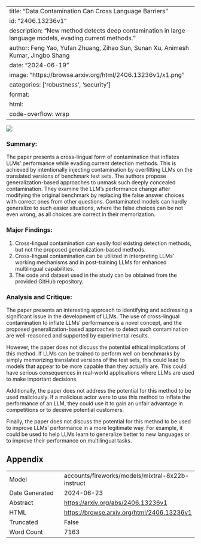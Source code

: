 
---
title: "Data Contamination Can Cross Language Barriers"
id: "2406.13236v1"
description: "New method detects deep contamination in large language models, evading current methods."
author: Feng Yao, Yufan Zhuang, Zihao Sun, Sunan Xu, Animesh Kumar, Jingbo Shang
date: "2024-06-19"
image: "https://browse.arxiv.org/html/2406.13236v1/x1.png"
categories: ['robustness', 'security']
format:
  html:
    code-overflow: wrap
---

![](https://browse.arxiv.org/html/2406.13236v1/x1.png)

### Summary:

The paper presents a cross-lingual form of contamination that inflates LLMs’ performance while evading current detection methods. This is achieved by intentionally injecting contamination by overfitting LLMs on the translated versions of benchmark test sets. The authors propose generalization-based approaches to unmask such deeply concealed contamination. They examine the LLM’s performance change after modifying the original benchmark by replacing the false answer choices with correct ones from other questions. Contaminated models can hardly generalize to such easier situations, where the false choices can be not even wrong, as all choices are correct in their memorization.

### Major Findings:

1. Cross-lingual contamination can easily fool existing detection methods, but not the proposed generalization-based methods.
2. Cross-lingual contamination can be utilized in interpreting LLMs’ working mechanisms and in post-training LLMs for enhanced multilingual capabilities.
3. The code and dataset used in the study can be obtained from the provided GitHub repository.

### Analysis and Critique:

The paper presents an interesting approach to identifying and addressing a significant issue in the development of LLMs. The use of cross-lingual contamination to inflate LLMs’ performance is a novel concept, and the proposed generalization-based approaches to detect such contamination are well-reasoned and supported by experimental results.

However, the paper does not discuss the potential ethical implications of this method. If LLMs can be trained to perform well on benchmarks by simply memorizing translated versions of the test sets, this could lead to models that appear to be more capable than they actually are. This could have serious consequences in real-world applications where LLMs are used to make important decisions.

Additionally, the paper does not address the potential for this method to be used maliciously. If a malicious actor were to use this method to inflate the performance of an LLM, they could use it to gain an unfair advantage in competitions or to deceive potential customers.

Finally, the paper does not discuss the potential for this method to be used to improve LLMs’ performance in a more legitimate way. For example, it could be used to help LLMs learn to generalize better to new languages or to improve their performance on multilingual tasks.


## Appendix

|          |          |
|----------|----------|
| Model     | accounts/fireworks/models/mixtral-8x22b-instruct       |
| Date Generated     | 2024-06-23       |
| Abstract | [https://arxiv.org/abs/2406.13236v1](https://arxiv.org/abs/2406.13236v1)        |
| HTML     | [https://browse.arxiv.org/html/2406.13236v1](https://browse.arxiv.org/html/2406.13236v1)       |
| Truncated       | False       |
| Word Count       | 7163       |